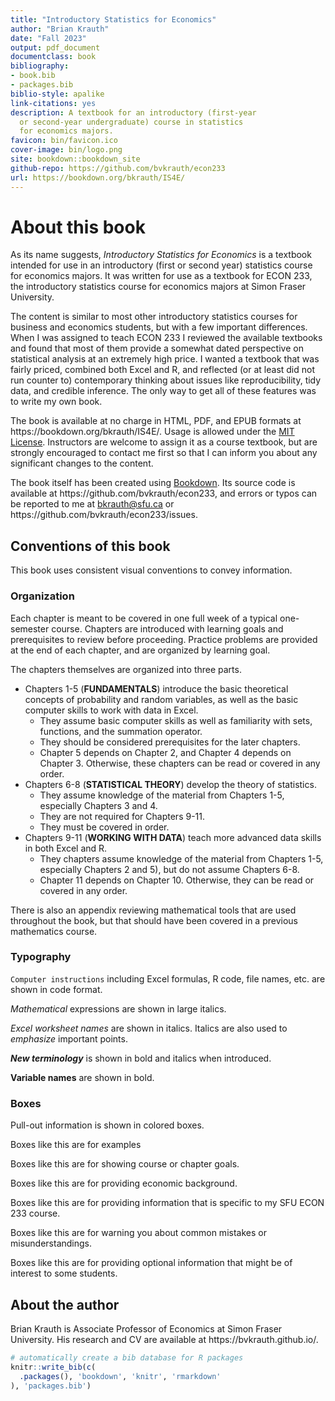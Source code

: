 ```yaml
--- 
title: "Introductory Statistics for Economics"
author: "Brian Krauth"
date: "Fall 2023"
output: pdf_document
documentclass: book
bibliography:
- book.bib
- packages.bib
biblio-style: apalike
link-citations: yes
description: A textbook for an introductory (first-year
  or second-year undergraduate) course in statistics
  for economics majors.
favicon: bin/favicon.ico
cover-image: bin/logo.png
site: bookdown::bookdown_site
github-repo: https://github.com/bvkrauth/econ233
url: https://bookdown.org/bkrauth/IS4E/
---
```


# About this book {-}

As its name suggests, *Introductory Statistics for Economics* is a textbook
intended for use in an introductory (first or second year) statistics
course for economics majors.  It was written for use as a textbook for
ECON 233, the introductory statistics course for economics majors at Simon
Fraser University.

The content is similar to most other introductory statistics courses for
business and economics students, but with a few important differences. When
I was assigned to teach ECON 233 I reviewed the available textbooks and
found that most of them provide a somewhat dated perspective on statistical
analysis at an extremely high price. I wanted a textbook that was
fairly priced, combined both Excel and R, and reflected (or at least did
not run counter to) contemporary thinking about issues like reproducibility,
tidy data, and credible inference. The only way to get all of these
features was to write my own book.

The book is available at no charge in HTML, PDF, and EPUB formats
at https://bookdown.org/bkrauth/IS4E/. Usage is allowed under the
[MIT License](https://github.com/bvkrauth/is4e/blob/master/LICENSE).
Instructors are welcome to assign it as a course textbook, but are
strongly encouraged to contact me first so that I can inform you
about any significant changes to the content.

The book itself has been created using [Bookdown](https://bookdown.org/). Its
source code is available at https://github.com/bvkrauth/econ233, and errors or
typos can be reported to me at <bkrauth@sfu.ca> or
https://github.com/bvkrauth/econ233/issues.


## Conventions of this book {-}

This book uses consistent visual conventions to convey information.

### Organization {-}

Each chapter is meant to be covered in one full week of a typical
one-semester course. Chapters are introduced with learning goals
and prerequisites to review before proceeding. Practice problems
are provided at the end of each chapter, and are organized by
learning goal.

The chapters themselves are organized into three parts.

- Chapters 1-5 (**FUNDAMENTALS**) introduce the basic theoretical concepts
  of probability and random variables, as well as the basic computer
  skills to work with data in Excel.
  - They assume basic computer skills as well as familiarity with
    sets, functions, and the summation operator.
  - They should be considered prerequisites for the later chapters.
  - Chapter 5 depends on Chapter 2, and Chapter 4 depends on Chapter 3.
    Otherwise, these chapters can be read or covered in any order.
- Chapters 6-8 (**STATISTICAL THEORY**) develop the theory of statistics.
  - They assume knowledge of the material from Chapters 1-5, especially Chapters
    3 and 4.
  - They are not required for Chapters 9-11.
  - They must be covered in order.
- Chapters 9-11 (**WORKING WITH DATA**) teach more advanced data skills
  in both Excel and R.
  - They chapters assume knowledge of the material from Chapters 1-5, 
    especially Chapters 2 and 5), but do not assume Chapters 6-8.
  - Chapter 11 depends on Chapter 10. Otherwise, they can be read or covered
    in any order.

There is also an appendix reviewing mathematical tools that are used
throughout the book, but that should have been covered in a previous
mathematics course.

### Typography {-}

`Computer instructions` including Excel formulas, R code,
file names, etc. are shown in code format.

$Mathematical$ expressions are shown in large italics.

*Excel worksheet names* are shown in italics. Italics are
also used to *emphasize* important points.

***New terminology*** is shown in bold and italics when introduced.

**Variable names** are shown in bold.

### Boxes {-}

Pull-out information is shown in colored boxes.

::: example
Boxes like this are for examples
:::

::: {.goals data-latex=""}
Boxes like this are for showing course or chapter goals.
:::

::: {.economics data-latex=""}
Boxes like this are for providing economic background.
:::

::: {.sfu data-latex=""}
Boxes like this are for providing information that is
specific to my SFU ECON 233 course.
:::

::: {.warning data-latex=""}
Boxes like this are for warning you about common mistakes
or misunderstandings.
:::

::: {.fyi data-latex=""}
Boxes like this are for providing optional information that
might be of interest to some students.
:::


## About the author {-}

Brian Krauth is Associate Professor of Economics at Simon Fraser University.
His research and CV are available at https://bvkrauth.github.io/.

```r
# automatically create a bib database for R packages
knitr::write_bib(c(
  .packages(), 'bookdown', 'knitr', 'rmarkdown'
), 'packages.bib')
```
